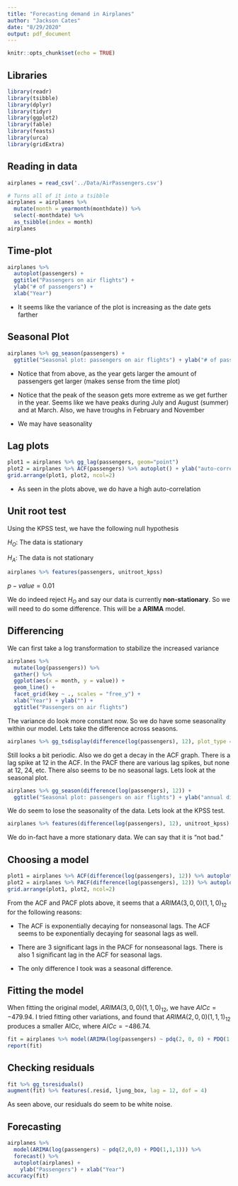 ```yaml
---
title: "Forecasting demand in Airplanes"
author: "Jackson Cates"
date: "8/29/2020"
output: pdf_document
---
```


```r
knitr::opts_chunk$set(echo = TRUE)
```

## Libraries
```r
library(readr)
library(tsibble)
library(dplyr)
library(tidyr)
library(ggplot2)
library(fable)
library(feasts)
library(urca)
library(gridExtra)
```

## Reading in data
```r
airplanes = read_csv('../Data/AirPassengers.csv')

# Turns all of it into a tsibble
airplanes = airplanes %>% 
  mutate(month = yearmonth(monthdate)) %>%
  select(-monthdate) %>%
  as_tsibble(index = month)
airplanes
```

## Time-plot
```r
airplanes %>% 
  autoplot(passengers) +
  ggtitle("Passengers on air flights") + 
  ylab("# of passengers") +
  xlab("Year")
```

- It seems like the variance of the plot is increasing as the date gets farther

\pagebreak

## Seasonal Plot
```r
airplanes %>% gg_season(passengers) +
  ggtitle("Seasonal plot: passengers on air flights") + ylab("# of passengers")
```

- Notice that from above, as the year gets larger the amount of passengers get larger (makes sense from the time plot)

- Notice that the peak of the season gets more extreme as we get further in the year. Seems like we have peaks during July and August (summer) and at March. Also, we have troughs in February and November

- We may have seasonality

\pagebreak

## Lag plots
```r
plot1 = airplanes %>% gg_lag(passengers, geom="point")
plot2 = airplanes %>% ACF(passengers) %>% autoplot() + ylab("auto-correlation factor")
grid.arrange(plot1, plot2, ncol=2)
```

- As seen in the plots above, we do have a high auto-correlation

## Unit root test
Using the KPSS test, we have the following null hypothesis

$H_O:$ The data is stationary

$H_A:$ The data is not stationary

```r
airplanes %>% features(passengers, unitroot_kpss)
```

$p-value = 0.01$

We do indeed reject $H_O$ and say our data is currently **non-stationary**. So we will need to do some difference. This will be a **ARIMA** model.

## Differencing

We can first take a log transformation to stabilize the increased variance

```r
airplanes %>%
  mutate(log(passengers)) %>%
  gather() %>%
  ggplot(aes(x = month, y = value)) +
  geom_line() +
  facet_grid(key ~ ., scales = "free_y") +
  xlab("Year") + ylab("") +
  ggtitle("Passengers on air flights")
```

The variance do look more constant now. So we do have some seasonality within our model. Lets take the difference across seasons.

```r
airplanes %>% gg_tsdisplay(difference(log(passengers), 12), plot_type = 'partial')
```

Still looks a bit periodic. Also we do get a decay in the ACF graph. There is a lag spike at 12 in the ACF. In the PACF there are various lag spikes, but none at 12, 24, etc. There also seems to be no seasonal lags.  Lets look at the seasonal plot.

```r
airplanes %>% gg_season(difference(log(passengers), 12)) +
  ggtitle("Seasonal plot: passengers on air flights") + ylab("annual difference of log(# of passengers)")
```

We do seem to lose the seasonality of the data. Lets look at the KPSS test.

```r
airplanes %>% features(difference(log(passengers), 12), unitroot_kpss)
```

We do in-fact have a more stationary data. We can say that it is "not bad."

\pagebreak

## Choosing a model
```r
plot1 = airplanes %>% ACF(difference(log(passengers), 12)) %>% autoplot()
plot2 = airplanes %>% PACF(difference(log(passengers), 12)) %>% autoplot()
grid.arrange(plot1, plot2, ncol=2)
```


From the ACF and PACF plots above, it seems that a $ARIMA(3, 0, 0)(1, 1, 0)_{12}$ for the following reasons:

- The ACF is exponentially decaying for nonseasonal lags. The ACF seems to be exponentially decaying for seasonal lags as well.

- There are 3 significant lags in the PACF for nonseasonal lags. There is also 1 significant lag in the ACF for seasonal lags.

- The only difference I took was a seasonal difference.

\pagebreak

## Fitting the model

When fitting the original model, $ARIMA(3, 0, 0)(1, 1, 0)_{12}$, we have $AICc = -479.94$. I tried fitting other variations, and found that $ARIMA(2, 0, 0)(1, 1, 1)_{12}$ produces a smaller AICc, where $AICc = -486.74$.

```r
fit = airplanes %>% model(ARIMA(log(passengers) ~ pdq(2, 0, 0) + PDQ(1, 1, 1)))
report(fit)
```

## Checking residuals
```r
fit %>% gg_tsresiduals()
augment(fit) %>% features(.resid, ljung_box, lag = 12, dof = 4)
```

As seen above, our residuals do seem to be white noise.

## Forecasting
```r
airplanes %>%
  model(ARIMA(log(passengers) ~ pdq(2,0,0) + PDQ(1,1,1))) %>%
  forecast() %>%
  autoplot(airplanes) +
    ylab("Passengers") + xlab("Year")
accuracy(fit)
```














